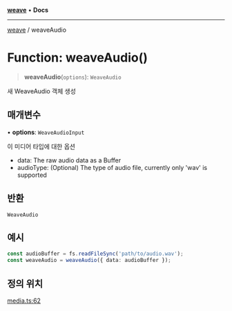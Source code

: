 [**weave**](../README.mdx) • **Docs**

***

[weave](../README.mdx) / weaveAudio

# Function: weaveAudio()

> **weaveAudio**(`options`): `WeaveAudio`

새 WeaveAudio 객체 생성

## 매개변수

• **options**: `WeaveAudioInput`

이 미디어 타입에 대한 옵션

* data: The raw audio data as a Buffer
* audioType: (Optional) The type of audio file, currently only 'wav' is supported

## 반환

`WeaveAudio`

## 예시

```ts
const audioBuffer = fs.readFileSync('path/to/audio.wav');
const weaveAudio = weaveAudio({ data: audioBuffer });
```

## 정의 위치

[media.ts:62](https://github.com/wandb/weave/blob/e2313369cb35bc1b6f97c70539926dd951ead21e/sdks/node/src/media.ts#L62)
